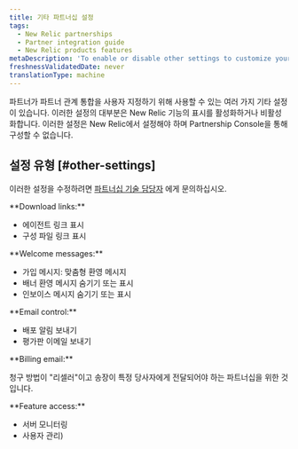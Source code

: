 ```yaml
---
title: 기타 파트너십 설정
tags:
  - New Relic partnerships
  - Partner integration guide
  - New Relic products features
metaDescription: 'To enable or disable other settings to customize your partnership integration, contact your New Relic technical resource.'
freshnessValidatedDate: never
translationType: machine
---
```


파트너가 파트너 관계 통합을 사용자 지정하기 위해 사용할 수 있는 여러 가지 기타 설정이 있습니다. 이러한 설정의 대부분은 New Relic 기능의 표시를 활성화하거나 비활성화합니다. 이러한 설정은 New Relic에서 설정해야 하며 Partnership Console을 통해 구성할 수 없습니다.

## 설정 유형 [#other-settings]

이러한 설정을 수정하려면 [파트너십 기술 담당자](/docs/accounts-partnerships/partnerships/partner-integration-guide/contacting-new-relic) 에게 문의하십시오.

<DNT>
  **Download links:**
</DNT>

* 에이전트 링크 표시
* 구성 파일 링크 표시

<DNT>
  **Welcome messages:**
</DNT>

* 가입 메시지: 맞춤형 환영 메시지
* 배너 환영 메시지 숨기기 또는 표시
* 인보이스 메시지 숨기기 또는 표시

<DNT>
  **Email control:**
</DNT>

* 배포 알림 보내기
* 평가판 이메일 보내기

<DNT>
  **Billing email:**
</DNT>

청구 방법이 "리셀러"이고 송장이 특정 당사자에게 전달되어야 하는 파트너십을 위한 것입니다.

<DNT>
  **Feature access:**
</DNT>

* 서버 모니터링
* 사용자 관리)
